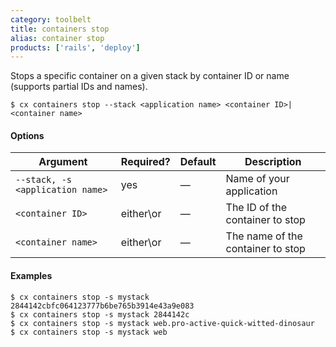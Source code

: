 ```yaml
---
category: toolbelt
title: containers stop
alias: container stop
products: ['rails', 'deploy']
---
```


Stops a specific container on a given stack by container ID or name (supports partial IDs and names).

```shell
$ cx containers stop --stack <application name> <container ID>|<container name>
```

#### Options

| Argument | Required? | Default | Description |
|  ---  |  ---  |  ---  |  ---  |
| `--stack, -s <application name>` | yes | — | Name of your application |
| `<container ID>` | either\or | — | The ID of the container to stop |
| `<container name>` | either\or | — | The name of the container to stop |

#### Examples

```shell
$ cx containers stop -s mystack 2844142cbfc064123777b6be765b3914e43a9e083
$ cx containers stop -s mystack 2844142c
$ cx containers stop -s mystack web.pro-active-quick-witted-dinosaur
$ cx containers stop -s mystack web
```
